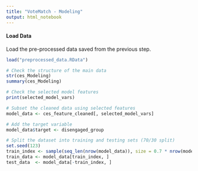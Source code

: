 ```yaml
---
title: "VoteMatch - Modeling"
output: html_notebook
---
```


#### Load Data

Load the pre-processed data saved from the previous step.

```r
load("preprocessed_data.RData")

# Check the structure of the main data
str(ces_Modeling)
summary(ces_Modeling)
```


```r
# Check the selected model features
print(selected_model_vars)

# Subset the cleaned data using selected features
model_data <- ces_feature_cleaned[, selected_model_vars]

# Add the target variable
model_data$target <- disengaged_group

# Split the dataset into training and testing sets (70/30 split)
set.seed(123)
train_index <- sample(seq_len(nrow(model_data)), size = 0.7 * nrow(model_data))
train_data <- model_data[train_index, ]
test_data  <- model_data[-train_index, ]



```

